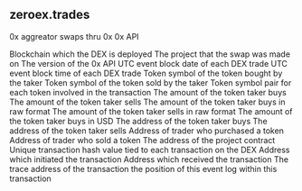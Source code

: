 ## zeroex.trades 
0x aggreator swaps thru 0x 0x API


<ParamField path="blockchain">
Blockchain which the DEX is deployed
</ParamField>
<ParamField path="project">
The project that the swap was made on
</ParamField>
<ParamField path="version">
The version of the 0x API
</ParamField>
<ParamField path="block_date">
UTC event block date of each DEX trade
</ParamField>
<ParamField path="block_time">
UTC event block time of each DEX trade
</ParamField>
<ParamField path="token_bought_symbol">
Token symbol of the token bought by the taker
</ParamField>
<ParamField path="token_sold_symbol">
Token symbol of the token sold by the taker
</ParamField>
<ParamField path="token_pair">
Token symbol pair for each token involved in the transaction
</ParamField>
<ParamField path="token_bought_amount">
The amount of the token taker buys
</ParamField>
<ParamField path="token_sold_amount">
The amount of the token taker sells
</ParamField>
<ParamField path="token_bought_amount_raw">
The amount of the token taker buys in raw format
</ParamField>
<ParamField path="token_sold_amount_raw">
The amount of the token taker sells in raw format
</ParamField>
<ParamField path="amount_usd">
The amount of the token taker buys in USD
</ParamField>
<ParamField path="token_bought_address">
The address of the token taker buys
</ParamField>
<ParamField path="token_sold_address">
The address of the token taker sells
</ParamField>
<ParamField path="taker">
Address of trader who purchased a token
</ParamField>
<ParamField path="maker">
Address of trader who sold a token
</ParamField>
<ParamField path="project_contract_address">
The address of the project contract
</ParamField>
<ParamField path="tx_hash">
Unique transaction hash value tied to each transaction on the DEX
</ParamField>
<ParamField path="tx_from">
Address which initiated the transaction
</ParamField>
<ParamField path="tx_to">
Address which received the transaction
</ParamField>
<ParamField path="trace_address">
The trace address of the transaction
</ParamField>
<ParamField path="evt_index">
the position of this event log within this transaction
</ParamField>
